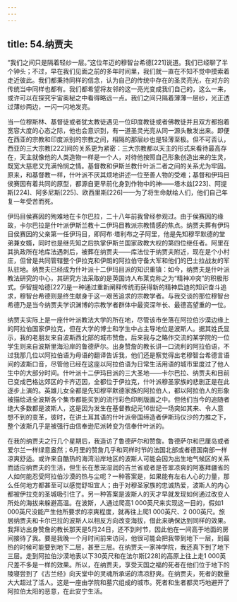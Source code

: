 ```yaml
---
---
---
```

title: 54.纳贾夫
---




“我们之间只是隔着轻纱一层。”这位年迈的穆智台希德[221]说道。我们已经聊了半个钟头；不过，早在我们见面之前的多年时间里，我们就一直在不知不觉中摸索着走近彼此。我们都秉持同样的信念，认为自己的传统中存在的圣灵亮光，在对方的传统当中同样也都有。我们都希望将友邻的这一亮光变成我们自己的，这么一来，或许可以在探究宇宙奥秘之中看得略远一点。我们之间只隔着薄薄一层纱，光正透过薄纱两边，一闪一闪地发亮。

当一位穆斯林、基督徒或者犹太教徒遇见一位印度教徒或者佛教徒并且双方都抱着宽容大度的心态之际，他也会意识到，有一道圣灵光亮从同一源头散发出来。即便在西亚的宗教和印度派别的宗教之间，相隔的那层纱也是轻薄至极。但不可否认，西亚的三大宗教[222]间的关系更为紧密：三大宗教都以天主的形式来看待最高存在，天主就像他的人类造物一样是一个人，对待他按照自己形象创造出来的生灵，既宽大慈悲又充满怜悯之情。基督教和伊斯兰教什叶派二者之间的关系尤为牢固。原来，和基督教一样，什叶派不厌其烦地讲述一位至善人物的受难；基督和伊玛目侯赛因有着共同的原型，都源自更早前化身到作物中的神——塔木兹[223]、阿提斯[224]、阿多尼斯[225]、欧西里斯[226]——为了将生命献给人们，他们自己年复一年受苦而死。

伊玛目侯赛因的殉难地在卡尔巴拉，二十八年前我曾经参观过。由于侯赛因的缘故，卡尔巴拉是什叶派伊斯兰教十二伊玛目教派宗教情感的焦点。纳贾夫葬有伊玛目侯赛因的父亲第一任伊玛目，即阿布·塔利布之子阿里，他是先知穆罕默德的堂弟兼女婿，同时也是继先知之后执掌伊斯兰国家政教大权的第四位继任者。阿里在其执政所在地库法遇刺后，被葬在纳贾夫——库法位于纳贾夫附近，现在是个小村庄，但曾是共同管辖整个伊拉克和伊朗的阿拉伯守备大军和他们的巴士拉战友的军队驻地。纳贾夫已经成为什叶派十二伊玛目派的知识重镇：如今，纳贾夫是什叶派教法研究的中心，其研究方法采取的是英国诗人布莱克称之为“精神冲突”的积极形式。伊智提哈德[227]是一种通过重新阐释传统而获得新的精神启迪的知识奋斗追求，穆智台希德则是终生献身于这一艰苦追求的宗教学者。与我交谈的那位穆智台希德乃是当今纳贾夫学识渊博的宗教学者群体中最资深年长、最德高望重的一位。

纳贾夫实际上是一座什叶派教法大学的所在地，尽管该市坐落在阿拉伯沙漠边缘上的阿拉伯国家伊拉克，但在大学的博士和学生中占主导地位是波斯人。据其姓氏显示，我的老朋友来自波斯西北部的城市赞詹。后来我与之略作交流的某学院的一位学生则来自波斯里海沿岸的鲁德萨尔。出身赞詹的教长讲一口流利的阿拉伯语，不过我那几位以阿拉伯语为母语的翻译告诉我，他们还是察觉得出老穆智台希德言语间的波斯口音，尽管他已经在这座以阿拉伯语为日常生活用语的城市里度过了他人生中的大部分时间。什叶派十二伊玛目派的三大圣地——卡尔巴拉、纳贾夫和目前已变成巴格达郊区的卡齐迈因，全都位于伊拉克，什叶派穆圣家族的悲剧正是在此逐步上演的。英雄儿女全都是先知穆罕默德家族的阿拉伯人，都以阿拉伯人的形象被描绘进全波斯各个集市都能买到的流行彩色印刷版画之中。但他们当今的追随者绝大多数都是波斯人，这是因为发生在基督教纪元16世纪一场突如其来、令人意想不到的变革，彼时，在讲土耳其语的什叶派帝国缔造者伊斯玛仪沙的力推之下，整个波斯几乎是被强行由信奉逊尼派转变为信奉什叶派的。

在我的纳贾夫之行几个星期后，我造访了鲁德萨尔和赞詹。鲁德萨尔和巴厘岛或者爱尔兰一样绿意盎然；6月里的赞詹几乎和同样时节的法国北部或者德国南部一样凉爽舒适。或许来自酷热的海湾沿岸地区的波斯人可能会因为出生地气候区的关系而适应纳贾夫的生活，但生长在葱茏湿润的吉兰省或者是苍翠凉爽的阿塞拜疆省的人如何能忍受阿拉伯沙漠的热与尘呢？一种答案是，如果能有左右人心的力量，那么任何地方都甚至可以感觉舒坦宜人；由于对穆圣家族的忠诚热爱，波斯人的内心都被伊拉克的圣城吸引住了。另一种答案是波斯人的天才早就发现如何通过改变人所处的海拔来躲避高温。在波斯，人通过爬高1 000英尺来实现这一目的，假如1 000英尺没能产生他所要求的凉爽程度，就再往上爬1 000英尺、2 000英尺。旅居纳贾夫和卡尔巴拉的波斯人以相反方向改变海拔，借此来确保达到同样的效果。我拜访出身赞詹的教长那天是5月24日，还不到时节，因此他在一间高于地面的房间接待了我。要是我晚一个月时间前来访问，他很可能会把我带到地下一层，到最热的时候可能要到地下二层，甚至三层。在纳贾夫一家神学院，我还真下到了地下三层。走到阿拉伯沙漠地表以下30英尺和在法尔斯[228]的高原上往上走1 000英尺差不多是一样的效果。所以，在纳贾夫，享受天国之福的死者在他们位于地下的陵寝尝到了《古兰经》向天堂中的灵魂所承诺的清凉舒爽。在纳贾夫，死者的数量大大超过了活人。这是一座由学院和墓穴组成的城市。死者和生者都灵巧地避开了阿拉伯太阳的恶意，在此安宁生活。